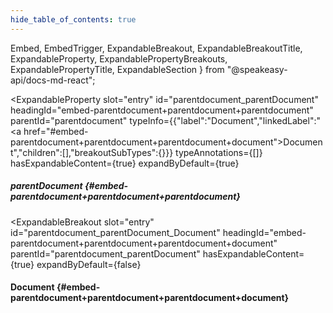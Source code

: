 ```yaml
---
hide_table_of_contents: true
---
```

  Embed,
  EmbedTrigger,
  ExpandableBreakout,
  ExpandableBreakoutTitle,
  ExpandableProperty,
  ExpandablePropertyBreakouts,
  ExpandablePropertyTitle,
  ExpandableSection
} from "@speakeasy-api/docs-md-react";

<ExpandableSection>

<ExpandableProperty
  slot="entry"
  id="parentdocument_parentDocument"
  headingId="embed-parentdocument+parentdocument+parentdocument"
  parentId="parentdocument"
  typeInfo={{"label":"Document","linkedLabel":"<a href=\"#embed-parentdocument+parentdocument+parentdocument+document\">Document</a>","children":[],"breakoutSubTypes":{}}}
  typeAnnotations={[]}
  hasExpandableContent={true}
  expandByDefault={true}
>

<ExpandablePropertyTitle slot="title">

##### parentDocument \{#embed-parentdocument+parentdocument+parentdocument\}

</ExpandablePropertyTitle>

<ExpandablePropertyBreakouts slot="breakouts">

<ExpandableBreakout
  slot="entry"
  id="parentdocument_parentDocument_Document"
  headingId="embed-parentdocument+parentdocument+parentdocument+document"
  parentId="parentdocument_parentDocument"
  hasExpandableContent={true}
  expandByDefault={false}
>

<ExpandableBreakoutTitle slot="title">

#### Document \{#embed-parentdocument+parentdocument+parentdocument+document\}

</ExpandableBreakoutTitle>

<Embed slot="embed">

<EmbedTrigger slot="trigger" embedTitle="Document" triggerText="View Document details">

<Embeddocument />

</EmbedTrigger>

</Embed>

</ExpandableBreakout>

</ExpandablePropertyBreakouts>

</ExpandableProperty>

</ExpandableSection>